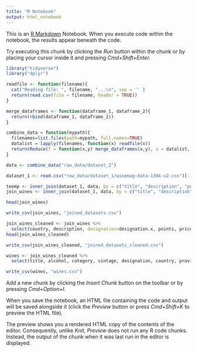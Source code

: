 ```yaml
---
title: "R Notebook"
output: html_notebook
---
```


This is an [R Markdown](http://rmarkdown.rstudio.com) Notebook. When you execute code within the notebook, the results appear beneath the code. 

Try executing this chunk by clicking the *Run* button within the chunk or by placing your cursor inside it and pressing *Cmd+Shift+Enter*. 
```r
library("tidyverse")
library("dplyr")
```

```r

readfile <- function(filename){
  cat("Reading file: ", filename, "...\n", sep = '' )
  return(read.csv(file = filename, header = TRUE))
}

merge_dataframes <- function(dataframe_1, dataframe_2){
  return(rbind(dataframe_1, dataframe_2))
}

combine_data = function(mypath){
  filenames=list.files(path=mypath, full.names=TRUE)
  datalist = lapply(filenames, function(x) readfile(x))
  return(Reduce(f = function(x,y) merge_dataframes(x,y), x = datalist, accumulate = FALSE))
}

data <- combine_data("raw_data/dataset_2")
```
```r
dataset_1 <- read.csv("raw_data/dataset_1/winemag-data-130k-v2.csv")[-1]
```

```r
teemp <- inner_join(dataset_1, data, by = c("title", "description", "points" = "rating", "price", "country"))
join_wines <- inner_join(dataset_1, data, by = c("title", "description", "points" = "rating", "price", "country"))
```

```r
head(join_wines)
```

```r
write_csv(join_wines, "joined_datasets.csv")
```

```r
join_wines_cleaned <- join_wines %>%
  select(country, description, designation=designation.x, points, price, province, region=region_1, subregion=region_2, taster_name, taster_twitter_handle, title, variety, winery=winery.x, alcohol, category, url, vintage)
head(join_wines_cleaned)
```

```r
write_csv(join_wines_cleaned, "joined_datasets_cleaned.csv")
```

```r
wines <- join_wines_cleaned %>%
  select(title, alcohol, category, vintage, designation, country, province, region, subregion,  variety, winery, price, points, taster_name, taster_twitter_handle)
```

```r
write_csv(wines, "wines.csv")
```

Add a new chunk by clicking the *Insert Chunk* button on the toolbar or by pressing *Cmd+Option+I*.

When you save the notebook, an HTML file containing the code and output will be saved alongside it (click the *Preview* button or press *Cmd+Shift+K* to preview the HTML file). 

The preview shows you a rendered HTML copy of the contents of the editor. Consequently, unlike *Knit*, *Preview* does not run any R code chunks. Instead, the output of the chunk when it was last run in the editor is displayed.

